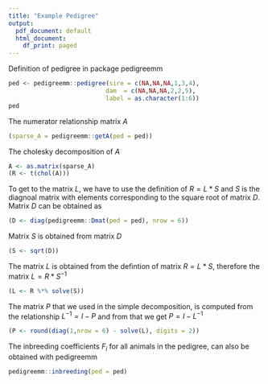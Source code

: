 ```yaml
---
title: "Example Pedigree"
output:
  pdf_document: default
  html_document:
    df_print: paged
---
```


Definition of pedigree in package pedigreemm

```r
ped <- pedigreemm::pedigree(sire = c(NA,NA,NA,1,3,4),
                           dam  = c(NA,NA,NA,2,2,5),
                           label = as.character(1:6))
ped
```

The numerator relationship matrix $A$

```r
(sparse_A = pedigreemm::getA(ped = ped))
```

The cholesky decomposition of $A$ 

```r
A <- as.matrix(sparse_A)
(R <- t(chol(A)))
```

To get to the matrix $L$, we have to use the definition of $R = L * S$ and $S$ is the diagnoal matrix with elements corresponding to the square root of matrix $D$. Matrix $D$ can be obtained as 

```r
(D <- diag(pedigreemm::Dmat(ped = ped), nrow = 6))
```

Matrix $S$ is obtained from matrix $D$

```r
(S <- sqrt(D))
```

The matrix $L$ is obtained from the defintion of matrix $R = L * S$, therefore the matrix $L = R * S^{-1}$

```r
(L <- R %*% solve(S))
```

The matrix $P$ that we used in the simple decomposition, is computed from the relationship $L^{-1} = I-P$ and from that we get $P = I - L^{-1}$

```r
(P <- round(diag(1,nrow = 6) - solve(L), digits = 2))
```

The inbreeding coefficients $F_i$ for all animals in the pedigree, can also be obtained with pedigreemm

```r
pedigreemm::inbreeding(ped = ped)
```

